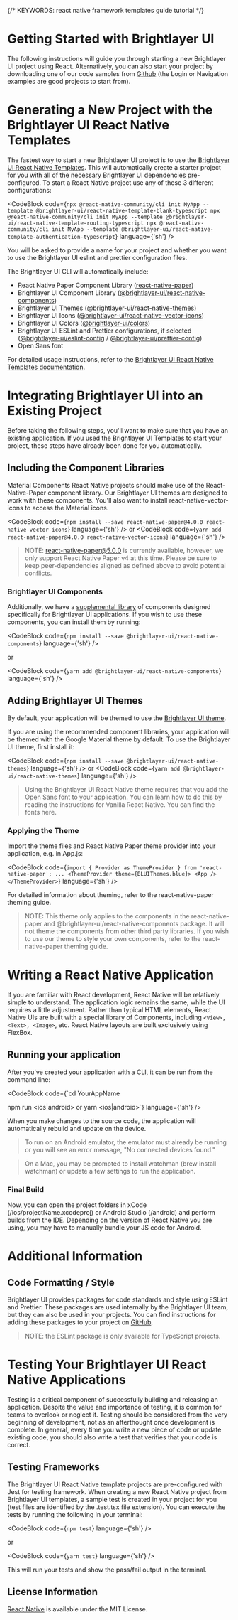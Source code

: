 
{/* KEYWORDS: react native framework templates guide tutorial */}

# Getting Started with Brightlayer UI

The following instructions will guide you through starting a new Brightlayer UI project using React. Alternatively, you can also start your project by downloading one of our code samples from [Github](https://github.com/etn-ccis?q=blui) (the Login or Navigation examples are good projects to start from).

# Generating a New Project with the Brightlayer UI React Native Templates

The fastest way to start a new Brightlayer UI project is to use the [Brightlayer UI React Native Templates](https://brightlayer-ui.github.io/resources/developer). This will automatically create a starter project for you with all of the necessary Brightlayer UI dependencies pre-configured. To start a React Native project use any of these 3 different configurations:

<CodeBlock code={`npx @react-native-community/cli init MyApp --template @brightlayer-ui/react-native-template-blank-typescript
npx @react-native-community/cli init MyApp --template @brightlayer-ui/react-native-template-routing-typescript
npx @react-native-community/cli init MyApp --template @brightlayer-ui/react-native-template-authentication-typescript`} language={'sh'} />

You will be asked to provide a name for your project and whether you want to use the Brightlayer UI eslint and prettier configuration files.

The Brightlayer UI CLI will automatically include:

-   React Native Paper Component Library ([react-native-paper](https://www.npmjs.com/package/react-native-paper))
-   Brightlayer UI Component Library ([@brightlayer-ui/react-native-components](https://www.npmjs.com/package//@brightlayer-ui/react-native-components))
-   Brightlayer UI Themes ([@brightlayer-ui/react-native-themes](https://www.npmjs.com/package/@brightlayer-ui/react-native-themes))
-   Brightlayer UI Icons ([@brightlayer-ui/react-native-vector-icons](https://www.npmjs.com/package/@brightlayer-ui/react-native-vector-icons))
-   Brightlayer UI Colors ([@brightlayer-ui/colors](https://www.npmjs.com/package/@brightlayer-ui/colors))
-   Brightlayer UI ESLint and Prettier configurations, if selected ([@brightlayer-ui/eslint-config](https://www.npmjs.com/package/@brightlayer-ui/eslint-config) / [@brightlayer-ui/prettier-config](https://www.npmjs.com/package/@brightlayer-ui/prettier-config))
-   Open Sans font

For detailed usage instructions, refer to the [Brightlayer UI React Native Templates documentation](https://github.com/etn-ccis/blui-react-native-cli-templates?tab=readme-ov-file#react-native-cli-templates).

<Divider />

# Integrating Brightlayer UI into an Existing Project

Before taking the following steps, you'll want to make sure that you have an existing application. If you used the Brightlayer UI Templates to start your project, these steps have already been done for you automatically.

## Including the Component Libraries

Material Components
React Native projects should make use of the React-Native-Paper component library. Our Brightlayer UI themes are designed to work with these components. You'll also want to install react-native-vector-icons to access the Material icons.

<CodeBlock code={`npm install --save react-native-paper@4.0.0 react-native-vector-icons`} language={'sh'} />
or
<CodeBlock code={`yarn add react-native-paper@4.0.0 react-native-vector-icons`} language={'sh'} />

> NOTE: react-native-paper@5.0.0 is currently available, however, we only support React Native Paper v4 at this time. Please be sure to keep peer-dependencies aligned as defined above to avoid potential conflicts.

### Brightlayer UI Components

Additionally, we have a [supplemental library](/components/component-catalog) of components designed specifically for Brightlayer UI applications. If you wish to use these components, you can install them by running:

<CodeBlock code={`npm install --save @brightlayer-ui/react-native-components`} language={'sh'} />

or

<CodeBlock code={`yarn add @brightlayer-ui/react-native-components`} language={'sh'} />

## Adding Brightlayer UI Themes

By default, your application will be themed to use the [Brightlayer UI theme](https://www.npmjs.com/package/@brightlayer-ui/react-native-themes).

If you are using the recommended component libraries, your application will be themed with the Google Material theme by default. To use the Brightlayer UI theme, first install it:

<CodeBlock code={`npm install --save @brightlayer-ui/react-native-themes`} language={'sh'} />
or
<CodeBlock code={`yarn add @brightlayer-ui/react-native-themes`} language={'sh'} />

> Using the Brightlayer UI React Native theme requires that you add the Open Sans font to your application. You can learn how to do this by reading the instructions for Vanilla React Native. You can find the fonts here.

### Applying the Theme
Import the theme files and React Native Paper theme provider into your application, e.g. in App.js:

<CodeBlock code={`import { Provider as ThemeProvider } from 'react-native-paper';
...
<ThemeProvider theme={BLUIThemes.blue}>
    <App />
</ThemeProvider>`} language={'sh'} />

For detailed information about theming, refer to the react-native-paper theming guide.

> NOTE: This theme only applies to the components in the react-native-paper and @brightlayer-ui/react-native-components package. It will not theme the components from other third party libraries. If you wish to use our theme to style your own components, refer to the react-native-paper theming guide.

<Divider />

# Writing a React Native Application
If you are familiar with React development, React Native will be relatively simple to understand. The application logic remains the same, while the UI requires a little adjustment. Rather than typical HTML elements, React Native UIs are built with a special library of Components, including `<View>, <Text>, <Image>`, etc. React Native layouts are built exclusively using FlexBox.

## Running your application
After you've created your application with a CLI, it can be run from the command line:

<CodeBlock code={`cd YourAppName

npm run <ios|android>
or
yarn <ios|android>`} language={'sh'} />

When you make changes to the source code, the application will automatically rebuild and update on the device.

> To run on an Android emulator, the emulator must already be running or you will see an error message, "No connected devices found."

> On a Mac, you may be prompted to install watchman (brew install watchman) or update a few settings to run the application.

### Final Build
Now, you can open the project folders in xCode (/ios/projectName.xcodeproj) or Android Studio (/android) and perform builds from the IDE. Depending on the version of React Native you are using, you may have to manually bundle your JS code for Android.

# Additional Information

## Code Formatting / Style

Brightlayer UI provides packages for code standards and style using ESLint and Prettier. These packages are used internally by the Brightlayer UI team, but they can also be used in your projects. You can find instructions for adding these packages to your project on [GitHub](https://github.com/etn-ccis/blui-code-standards).

> NOTE: the ESLint package is only available for TypeScript projects.

# Testing Your Brightlayer UI React Native Applications

Testing is a critical component of successfully building and releasing an application. Despite the value and importance of testing, it is common for teams to overlook or neglect it. Testing should be considered from the very beginning of development, not as an afterthought once development is complete. In general, every time you write a new piece of code or update existing code, you should also write a test that verifies that your code is correct.

## Testing Frameworks

The Brightlayer UI React Native template projects are pre-configured with Jest for testing framework. When creating a new React Native project from Brightlayer UI templates, a sample test is created in your project for you (test files are identified by the .test.tsx file extension). You can execute the tests by running the following in your terminal:

<CodeBlock code={`npm test`} language={'sh'} />

or

<CodeBlock code={`yarn test`} language={'sh'} />

This will run your tests and show the pass/fail output in the terminal.

## License Information

[React Native](https://github.com/facebook/react-native/blob/main/LICENSE) is available under the MIT License.
